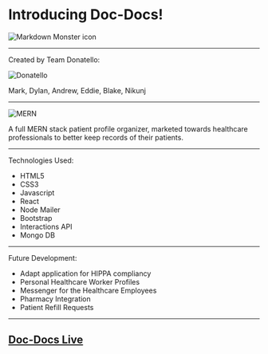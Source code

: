 

# Introducing Doc-Docs!


<img src="https://misfitsandheroes.files.wordpress.com/2016/06/caduceus-medical-symbol.png?w=640"
     alt="Markdown Monster icon"
      />

      
---
Created by Team Donatello:

![Donatello](https://cdn11.bigcommerce.com/s-ydriczk/images/stencil/1280x1280/products/86455/86012/donatello_TMNT_face_mask_buy_star_masks_at_starstills__60386__61493.1394515287.jpg?c=2?imbypass=on "TMNT Pic")
 
 Mark, Dylan, Andrew, Eddie, Blake, Nikunj

---

![MERN](https://gainfromhere.com/wp-content/uploads/2018/05/mern-stack-1.jpg "MERN Pic")

A full MERN stack patient profile organizer,
marketed towards healthcare professionals to better keep records of their patients.

---
Technologies Used:

* HTML5
* CSS3
* Javascript
* React
* Node Mailer
* Bootstrap
* Interactions API
* Mongo DB

---

Future Development:

* Adapt application for HIPPA compliancy
* Personal Healthcare Worker Profiles
* Messenger for the Healthcare Employees
* Pharmacy Integration
* Patient Refill Requests

---
[Doc-Docs Live](https://docdocs.herokuapp.com)
---
